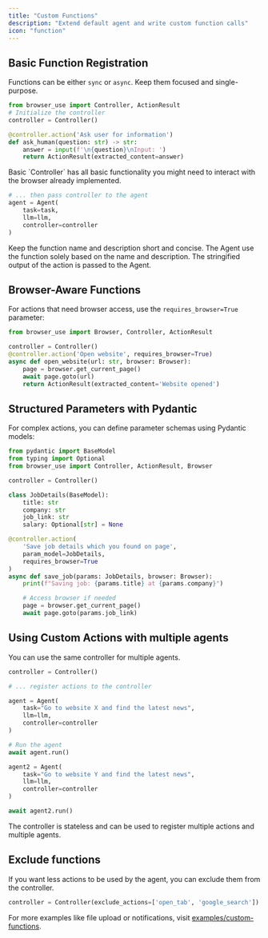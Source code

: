 ---
title: "Custom Functions"
description: "Extend default agent and write custom function calls"
icon: "function"
---

## Basic Function Registration

Functions can be either `sync` or `async`. Keep them focused and single-purpose.

```python
from browser_use import Controller, ActionResult
# Initialize the controller
controller = Controller()

@controller.action('Ask user for information')
def ask_human(question: str) -> str:
    answer = input(f'\n{question}\nInput: ')
    return ActionResult(extracted_content=answer)
```

<Note>
  Basic `Controller` has all basic functionality you might need to interact with
  the browser already implemented.
</Note>

```python
# ... then pass controller to the agent
agent = Agent(
    task=task,
    llm=llm,
    controller=controller
)
```

<Note>
  Keep the function name and description short and concise. The Agent use the
  function solely based on the name and description. The stringified output of
  the action is passed to the Agent.
</Note>

## Browser-Aware Functions

For actions that need browser access, use the `requires_browser=True` parameter:

```python
from browser_use import Browser, Controller, ActionResult

controller = Controller()
@controller.action('Open website', requires_browser=True)
async def open_website(url: str, browser: Browser):
    page = browser.get_current_page()
    await page.goto(url)
    return ActionResult(extracted_content='Website opened')
```

## Structured Parameters with Pydantic

For complex actions, you can define parameter schemas using Pydantic models:

```python
from pydantic import BaseModel
from typing import Optional
from browser_use import Controller, ActionResult, Browser

controller = Controller()

class JobDetails(BaseModel):
    title: str
    company: str
    job_link: str
    salary: Optional[str] = None

@controller.action(
    'Save job details which you found on page',
    param_model=JobDetails,
    requires_browser=True
)
async def save_job(params: JobDetails, browser: Browser):
    print(f"Saving job: {params.title} at {params.company}")

    # Access browser if needed
    page = browser.get_current_page()
    await page.goto(params.job_link)
```

## Using Custom Actions with multiple agents

You can use the same controller for multiple agents.

```python
controller = Controller()

# ... register actions to the controller

agent = Agent(
    task="Go to website X and find the latest news",
    llm=llm,
    controller=controller
)

# Run the agent
await agent.run()

agent2 = Agent(
    task="Go to website Y and find the latest news",
    llm=llm,
    controller=controller
)

await agent2.run()
```

<Note>
  The controller is stateless and can be used to register multiple actions and
  multiple agents.
</Note>



## Exclude functions
If you want less actions to be used by the agent, you can exclude them from the controller.
```python
controller = Controller(exclude_actions=['open_tab', 'google_search'])
```


For more examples like file upload or notifications, visit [examples/custom-functions](https://github.com/browser-use/browser-use/tree/main/examples/custom-functions).

